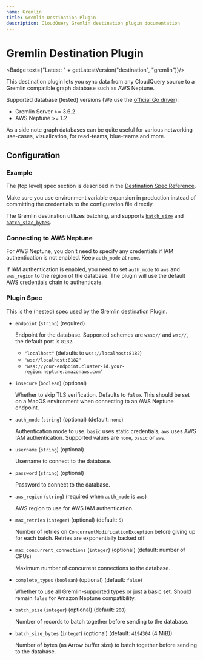 ```yaml
---
name: Gremlin
title: Gremlin Destination Plugin
description: CloudQuery Gremlin destination plugin documentation
---
```

# Gremlin Destination Plugin


<Badge text={"Latest: " + getLatestVersion("destination", "gremlin")}/>

This destination plugin lets you sync data from any CloudQuery source to a Gremlin compatible graph database such as AWS Neptune.

Supported database (tested) versions (We use the [official Go driver](https://github.com/apache/tinkerpop/tree/master/gremlin-go)):

- Gremlin Server >= 3.6.2
- AWS Neptune >= 1.2

As a side note graph databases can be quite useful for various networking use-cases, visualization, for read-teams, blue-teams and more.

## Configuration

### Example

<Configuration />

The (top level) spec section is described in the [Destination Spec Reference](/docs/reference/destination-spec).

<Callout type="info">
Make sure you use environment variable expansion in production instead of committing the credentials to the configuration file directly.
</Callout>

The Gremlin destination utilizes batching, and supports [`batch_size`](/docs/reference/destination-spec#batch_size) and [`batch_size_bytes`](/docs/reference/destination-spec#batch_size_bytes).

### Connecting to AWS Neptune

For AWS Neptune, you don't need to specify any credentials if IAM authentication is not enabled. Keep `auth_mode` at `none`.

If IAM authentication is enabled, you need to set `auth_mode` to `aws` and `aws_region` to the region of the database. The plugin will use the default AWS credentials chain to authenticate.

### Plugin Spec

This is the (nested) spec used by the Gremlin destination Plugin.

- `endpoint` (`string`) (required)

  Endpoint for the database. Supported schemes are `wss://` and `ws://`, the default port is `8182`.

  - `"localhost"` (defaults to `wss://localhost:8182`)
  - `"ws://localhost:8182"`
  - `"wss://your-endpoint.cluster-id.your-region.neptune.amazonaws.com"`

- `insecure` (`boolean`) (optional)

  Whether to skip TLS verification. Defaults to `false`. This should be set on a MacOS environment when connecting to an AWS Neptune endpoint.

- `auth_mode` (`string`) (optional) (default: `none`)

  Authentication mode to use. `basic` uses static credentials, `aws` uses AWS IAM authentication.
  Supported values are `none`, `basic` or `aws`.

- `username` (`string`) (optional)

  Username to connect to the database.

- `password` (`string`) (optional)

  Password to connect to the database.

- `aws_region` (`string`) (required when `auth_mode` is `aws`)

  AWS region to use for AWS IAM authentication.

- `max_retries` (`integer`) (optional) (default: `5`)

  Number of retries on `ConcurrentModificationException` before giving up for each batch.
  Retries are exponentially backed off.

- `max_concurrent_connections` (`integer`) (optional) (default: number of CPUs)

  Maximum number of concurrent connections to the database.

- `complete_types` (`boolean`) (optional) (default: `false`)

  Whether to use all Gremlin-supported types or just a basic set.
  Should remain `false` for Amazon Neptune compatibility.

- `batch_size` (`integer`) (optional) (default: `200`)

  Number of records to batch together before sending to the database.

- `batch_size_bytes` (`intege`r) (optional) (default: `4194304` (4 MiB))

  Number of bytes (as Arrow buffer size) to batch together before sending to the database.
